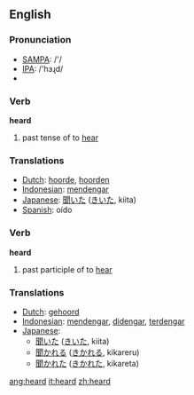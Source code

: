 ==English==

{{rank|both|having|look|200|heard|night|mind|heart}}

=== Pronunciation ===
*[[w:SAMPA|SAMPA]]: /'/
*[[w:IPA|IPA]]: /'hɜɻd/
*{{audio|en-us-heard.ogg|Audio (US)}}

=== Verb ===
'''heard'''
# past tense of to [[hear]]

=== Translations ===
*[[Dutch]]: [[hoorde]], [[hoorden]]
*[[Indonesian]]: [[dengar|mendengar]]
*[[Japanese]]: [[聞いた]] ([[きいた]], kiita)
*[[Spanish]]: oído

=== Verb ===
'''heard'''
# past participle of to [[hear]]

=== Translations ===
*[[Dutch]]: [[gehoord]]
*[[Indonesian]]: [[dengar|mendengar]], [[dengar|didengar]], [[dengar|terdengar]]
*[[Japanese]]: 
** [[聞いた]] ([[きいた]], kiita)
** [[聞かれる]] ([[きかれる]], kikareru)
** [[聞かれた]] ([[きかれた]], kikareta)

[[ang:heard]]
[[it:heard]]
[[zh:heard]]